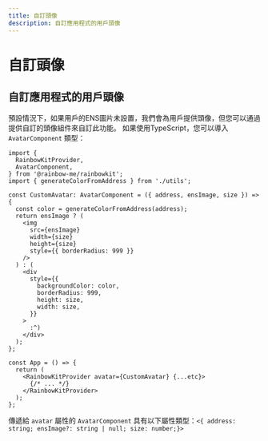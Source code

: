 ```yaml
---
title: 自訂頭像
description: 自訂應用程式的用戶頭像
---
```


# 自訂頭像

## 自訂應用程式的用戶頭像

預設情況下，如果用戶的ENS圖片未設置，我們會為用戶提供頭像，但您可以通過提供自訂的頭像組件來自訂此功能。 如果使用TypeScript，您可以導入 `AvatarComponent` 類型：

```tsx
import {
  RainbowKitProvider,
  AvatarComponent,
} from '@rainbow-me/rainbowkit';
import { generateColorFromAddress } from './utils';

const CustomAvatar: AvatarComponent = ({ address, ensImage, size }) => {
  const color = generateColorFromAddress(address);
  return ensImage ? (
    <img
      src={ensImage}
      width={size}
      height={size}
      style={{ borderRadius: 999 }}
    />
  ) : (
    <div
      style={{
        backgroundColor: color,
        borderRadius: 999,
        height: size,
        width: size,
      }}
    >
      :^)
    </div>
  );
};

const App = () => {
  return (
    <RainbowKitProvider avatar={CustomAvatar} {...etc}>
      {/* ... */}
    </RainbowKitProvider>
  );
};
```

傳遞給 `avatar` 屬性的 `AvatarComponent` 具有以下屬性類型：`<{ address: string; ensImage?: string | null; size: number;}>`
